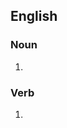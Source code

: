 ==English==

===Noun===
{{head|en|noun form}}

# {{plural of|kludge|lang=en}}

===Verb===
{{head|en|verb form}}

# {{en-third-person singular of|kludge}}